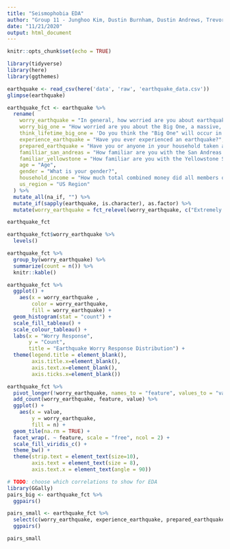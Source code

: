 ```yaml
---
title: "Seismophobia EDA"
author: "Group 11 - Junghoo Kim, Dustin Burnham, Dustin Andrews, Trevor Kinsey"
date: "11/21/2020"
output: html_document
---
```


```r
knitr::opts_chunk$set(echo = TRUE)
```

```r
library(tidyverse)
library(here)
library(ggthemes)
```

```r
earthquake <- read_csv(here('data', 'raw', 'earthquake_data.csv'))
glimpse(earthquake)
```

```r
earthquake_fct <- earthquake %>%
  rename(
    worry_earthquake = "In general, how worried are you about earthquakes?",
    worry_big_one = "How worried are you about the Big One, a massive, catastrophic earthquake?",
    think_lifetime_big_one = 'Do you think the "Big One" will occur in your lifetime?',
    experience_earthquake = "Have you ever experienced an earthquake?",
    prepared_earthquake = "Have you or anyone in your household taken any precautions for an earthquake (packed an earthquake survival kit, prepared an evacuation plan, etc.)?",
    familliar_san_andreas = "How familiar are you with the San Andreas Fault line?",
    familiar_yellowstone = "How familiar are you with the Yellowstone Supervolcano?",
    age = "Age",
    gender = "What is your gender?",
    household_income = "How much total combined money did all members of your HOUSEHOLD earn last year?",
    us_region = "US Region"
  ) %>%
  mutate_all(na_if, "") %>%
  mutate_if(sapply(earthquake, is.character), as.factor) %>%
  mutate(worry_earthquake = fct_relevel(worry_earthquake, c("Extremely worried", "Very worried", "Somewhat worried", "Not so worried", "Not at all worried")))

earthquake_fct
```

```r
earthquake_fct$worry_earthquake %>%
  levels()
```

```r
earthquake_fct %>% 
  group_by(worry_earthquake) %>% 
  summarize(count = n()) %>% 
  knitr::kable()
```

```r
earthquake_fct %>% 
  ggplot() +
    aes(x = worry_earthquake ,
        color = worry_earthquake,
        fill = worry_earthquake) +
  geom_histogram(stat = "count") +
  scale_fill_tableau() +
  scale_colour_tableau() +
  labs(x = "Worry Response",
       y = "Count",
       title = "Earthquake Worry Response Distribution") +
  theme(legend.title = element_blank(),
        axis.title.x=element_blank(),
        axis.text.x=element_blank(),
        axis.ticks.x=element_blank())
```


```r
earthquake_fct %>% 
  pivot_longer(!worry_earthquake, names_to = "feature", values_to = "value") %>% 
  add_count(worry_earthquake, feature, value) %>%
  ggplot() +
    aes(x = value, 
        y = worry_earthquake, 
        fill = n) +
  geom_tile(na.rm = TRUE) +
  facet_wrap(. ~ feature, scale = "free", ncol = 2) +
  scale_fill_viridis_c() +
  theme_bw() +
  theme(strip.text = element_text(size=10),
        axis.text = element_text(size = 8),
        axis.text.x = element_text(angle = 90))
```

```r
# TODO: choose which correlations to show for EDA
library(GGally)
pairs_big <- earthquake_fct %>%
  ggpairs()

pairs_small <- earthquake_fct %>%
  select(c(worry_earthquake, experience_earthquake, prepared_earthquake, familliar_san_andreas, familiar_yellowstone, age, gender, household_income)) %>%
  ggpairs()

pairs_small
```
